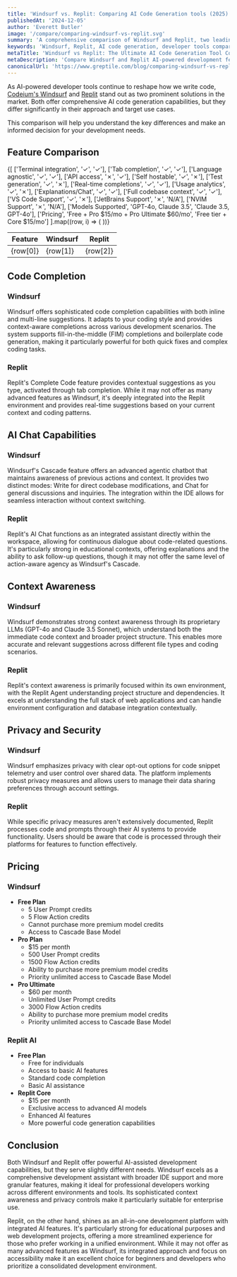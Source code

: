 ```yaml
---
title: 'Windsurf vs. Replit: Comparing AI Code Generation tools (2025)'
publishedAt: '2024-12-05'
author: 'Everett Butler'
image: '/compare/comparing-windsurf-vs-replit.svg'
summary: 'A comprehensive comparison of Windsurf and Replit, two leading AI-powered development tools, analyzing their features, pricing, and capabilities to help developers make an informed choice.'
keywords: 'Windsurf, Replit, AI code generation, developer tools comparison, code completion, AI programming assistant, IDE integration, development platforms'
metaTitle: 'Windsurf vs Replit: The Ultimate AI Code Generation Tool Comparison (2025)'
metaDescription: 'Compare Windsurf and Replit AI-powered development features, pricing, and capabilities. Learn which tool best suits your coding needs with our detailed analysis.'
canonicalUrl: 'https://www.greptile.com/blog/comparing-windsurf-vs-replit'
---
```


As AI-powered developer tools continue to reshape how we write code, [Codeium's Windsurf](https://codeium.com/windsurf) and [Replit](https://replit.com/) stand out as two prominent solutions in the market. Both offer comprehensive AI code generation capabilities, but they differ significantly in their approach and target use cases. 

This comparison will help you understand the key differences and make an informed decision for your development needs.

## Feature Comparison

   <table style={{
  borderCollapse: 'collapse',
  width: '100%',
  margin: '2rem 0',
  borderRadius: '8px',
  overflow: 'hidden',
  fontSize: '0.95rem',
  lineHeight: '1.5'
}}>
  <thead>
    <tr>
      <th style={{
        backgroundColor: '#f8fafc',
        padding: '1rem',
        textAlign: 'left',
        borderBottom: '1px solid #e2e8f0',
        fontWeight: '600',
        color: '#1a202c'
      }}>Feature</th>
      <th style={{
        backgroundColor: '#f8fafc',
        padding: '1rem',
        textAlign: 'center',
        borderBottom: '1px solid #e2e8f0',
        fontWeight: '600',
        color: '#1a202c'
      }}>Windsurf</th>
      <th style={{
        backgroundColor: '#f8fafc',
        padding: '1rem',
        textAlign: 'center',
        borderBottom: '1px solid #e2e8f0',
        fontWeight: '600',
        color: '#1a202c'
      }}>Replit</th>
    </tr>
  </thead>
  <tbody>
    {[ 
      ['Terminal integration', '✓', '✓'],
      ['Tab completion', '✓', '✓'],
      ['Language agnostic', '✓', '✓'],
      ['API access', '✗', '✓'],
      ['Self hostable', '✓', '✗'],
      ['Test generation', '✓', '✗'],
      ['Real-time completions', '✓', '✓'],
      ['Usage analytics', '✓', '✗'],
      ['Explanations/Chat', '✓', '✓'],
      ['Full codebase context', '✓', '✓'],
      ['VS Code Support', '✓', '✗'],
      ['JetBrains Support', '✗', 'N/A'],
      ['NVIM Support', '✗', 'N/A'],
      ['Models Supported', 'GPT-4o, Claude 3.5', 'Claude 3.5, GPT-4o'],
      ['Pricing', 'Free + Pro $15/mo + Pro Ultimate $60/mo', 'Free tier + Core $15/mo']
   ].map((row, i) => (
      <tr key={i} style={{ 
        backgroundColor: 'white',
        transition: 'background-color 0.2s'
      }}>
        <td style={{
          padding: '1rem',
          borderBottom: '1px solid #e2e8f0',
          fontWeight: '500',
          backgroundColor: '#f8fafc'
        }}>{row[0]}</td>
        <td style={{
          padding: '1rem',
          borderBottom: '1px solid #e2e8f0',
          textAlign: 'center',
          color: row[1] === '✓' ? '#22c55e' : row[1] === '✗' ? '#ef4444' : '#1a202c',
          fontSize: (row[1] === '✓' || row[1] === '✗') ? '1.5rem' : '0.95rem'
        }}>{row[1]}</td>
        <td style={{
          padding: '1rem',
          borderBottom: '1px solid #e2e8f0',
          textAlign: 'center',
          color: row[2] === '✓' ? '#22c55e' : row[2] === '✗' ? '#ef4444' : '#1a202c',
          fontSize: (row[2] === '✓' || row[2] === '✗') ? '1.5rem' : '0.95rem'
        }}>{row[2]}</td>
      </tr>
    ))}
  </tbody>
</table>

## Code Completion

### Windsurf
Windsurf offers sophisticated code completion capabilities with both inline and multi-line suggestions. It adapts to your coding style and provides context-aware completions across various development scenarios. The system supports fill-in-the-middle (FIM) completions and boilerplate code generation, making it particularly powerful for both quick fixes and complex coding tasks.

### Replit
Replit's Complete Code feature provides contextual suggestions as you type, activated through tab completion. While it may not offer as many advanced features as Windsurf, it's deeply integrated into the Replit environment and provides real-time suggestions based on your current context and coding patterns.

## AI Chat Capabilities

### Windsurf
Windsurf's Cascade feature offers an advanced agentic chatbot that maintains awareness of previous actions and context. It provides two distinct modes: Write for direct codebase modifications, and Chat for general discussions and inquiries. The integration within the IDE allows for seamless interaction without context switching.

### Replit
Replit's AI Chat functions as an integrated assistant directly within the workspace, allowing for continuous dialogue about code-related questions. It's particularly strong in educational contexts, offering explanations and the ability to ask follow-up questions, though it may not offer the same level of action-aware agency as Windsurf's Cascade.

## Context Awareness

### Windsurf
Windsurf demonstrates strong context awareness through its proprietary LLMs (GPT-4o and Claude 3.5 Sonnet), which understand both the immediate code context and broader project structure. This enables more accurate and relevant suggestions across different file types and coding scenarios.

### Replit
Replit's context awareness is primarily focused within its own environment, with the Replit Agent understanding project structure and dependencies. It excels at understanding the full stack of web applications and can handle environment configuration and database integration contextually.

## Privacy and Security

### Windsurf
Windsurf emphasizes privacy with clear opt-out options for code snippet telemetry and user control over shared data. The platform implements robust privacy measures and allows users to manage their data sharing preferences through account settings.

### Replit
While specific privacy measures aren't extensively documented, Replit processes code and prompts through their AI systems to provide functionality. Users should be aware that code is processed through their platforms for features to function effectively.

## Pricing

### Windsurf
- **Free Plan**
  - 5 User Prompt credits
  - 5 Flow Action credits
  - Cannot purchase more premium model credits
  - Access to Cascade Base Model
- **Pro Plan**
  - $15 per month
  - 500 User Prompt credits
  - 1500 Flow Action credits
  - Ability to purchase more premium model credits
  - Priority unlimited access to Cascade Base Model
- **Pro Ultimate**
  - $60 per month
  - Unlimited User Prompt credits
  - 3000 Flow Action credits
  - Ability to purchase more premium model credits
  - Priority unlimited access to Cascade Base Model

### Replit AI
- **Free Plan**
  - Free for individuals
  - Access to basic AI features
  - Standard code completion
  - Basic AI assistance
- **Replit Core**
  - $15 per month
  - Exclusive access to advanced AI models
  - Enhanced AI features
  - More powerful code generation capabilities

## Conclusion

Both Windsurf and Replit offer powerful AI-assisted development capabilities, but they serve slightly different needs. Windsurf excels as a comprehensive development assistant with broader IDE support and more granular features, making it ideal for professional developers working across different environments and tools. Its sophisticated context awareness and privacy controls make it particularly suitable for enterprise use.

Replit, on the other hand, shines as an all-in-one development platform with integrated AI features. It's particularly strong for educational purposes and web development projects, offering a more streamlined experience for those who prefer working in a unified environment. While it may not offer as many advanced features as Windsurf, its integrated approach and focus on accessibility make it an excellent choice for beginners and developers who prioritize a consolidated development environment.
